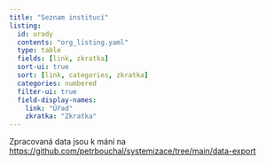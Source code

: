 ```yaml
---
title: "Seznam institucí"
listing:
  id: urady
  contents: "org_listing.yaml"
  type: table
  fields: [link, zkratka]
  sort-ui: true
  sort: [link, categories, zkratka]
  categories: numbered
  filter-ui: true
  field-display-names: 
    link: "Úřad"
    zkratka: "Zkratka"
---
```


:::{#urady}
:::


Zpracovaná data jsou k mání na <https://github.com/petrbouchal/systemizace/tree/main/data-export>
